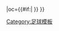 {{fb team |t=沙福特城 |tan=沙福特城足球會 |tc=ENG |abb={{#if:{{{abb|}}}|SAL{{0}}}} |oc={{#if:{{{oc|}}}|{{{oc}}} }} }}<!-- --><noinclude>[[Category:足球模板]]</noinclude>